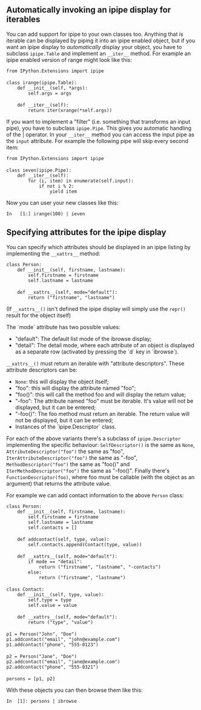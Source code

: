 == Automatically invoking an ipipe display for iterables ==

You can add support for ipipe to your own classes too. Anything that is
iterable can be displayed by piping it into an ipipe enabled object, but
if you want an ipipe display to ''automatically'' display your object, you have
to subclass <code>ipipe.Table</code> and implement an <code>__iter__</code> method. For example an
ipipe enabled version of range might look like this:

 from IPython.Extensions import ipipe
 
 class irange(ipipe.Table):
     def __init__(self, *args):
         self.args = args
 
     def __iter__(self):
         return iter(xrange(*self.args))

If you want to implement a "filter" (i.e. something that transforms an input
pipe), you have to subclass <code>ipipe.Pipe</code>. This gives you automatic handling
of the | operator. In your <code>__iter__</code> method you can access the input pipe
as the <code>input</code> attribute. For example the following pipe will skip every second
item:

 from IPython.Extensions import ipipe
 
 class ieven(ipipe.Pipe):
     def __iter__(self):
         for (i, item) in enumerate(self.input):
             if not i % 2:
                 yield item

Now you can user your new classes like this:

<pre>In   [1:] irange(100) | ieven</pre>

== Specifying attributes for the ipipe display ==

You can specify which attributes should be displayed in an ipipe listing by implementing the <code>__xattrs__</code> method:

 class Person:
     def __init__(self, firstname, lastname):
         self.firstname = firstname
         self.lastname = lastname
 
     def __xattrs__(self, mode="default"):
         return ("firstname", "lastname")

(If <code>__xattrs__()</code> isn't defined the ipipe display will simply use the <code>repr()</code> result for the object itself)

The `mode` attribute has two possible values:

* "default": The default list mode of the ibrowse display;
* "detail": The detail mode, where each attribute of an object is displayed as a separate row (activated by pressing the `d` key in `ibrowse`). 

<code>__xattrs__()</code> must return an iterable with "attribute descriptors". These attribute descriptors can be:

* <code>None</code>: this will display the object itself;
* "foo": this will display the attribute named "foo";
* "foo()": this will call the method foo and will display the return value;
* "-foo": The attribute named "foo" must be iterable. It's value will not be displayed, but it can be entered;
* "-foo()": The foo method must return an iterable. The return value will not be displayed, but it can be entered;
* Instances of the `ipipe.Descriptor` class.

For each of the above variants there's a subclass of <code>ipipe.Descriptor</code> implementing the specific behaviour: <code>SelfDescriptor()</code> is the same as <code>None</code>, <code>AttributeDescriptor("foo")</code> the same as "foo", <code>IterAttributeDescriptor("foo")</code> the same as "-foo", <code>MethodDescriptor("foo")</code> the same as "foo()" and <code>IterMethodDescriptor("foo")</code> the same as "-foo()". Finally there's <code>FunctionDescriptor(foo)</code>, where foo must be callable (with the object as an argument) that returns the attribute value.

For example we can add contact information to the above <code>Person</code> class:

 class Person:
     def __init__(self, firstname, lastname):
         self.firstname = firstname
         self.lastname = lastname
         self.contacts = []
 
     def addcontact(self, type, value):
         self.contacts.append(Contact(type, value))
 
     def __xattrs__(self, mode="default"):
         if mode == "detail":
             return ("firstname", "lastname", "-contacts")
         else:
             return ("firstname", "lastname")
 
 class Contact:
     def __init__(self, type, value):
         self.type = type
         self.value = value
 
     def __xattrs__(self, mode="default"):
         return ("type", "value")
 
 p1 = Person("John", "Doe")
 p1.addcontact("email", "john@example.com")
 p1.addcontact("phone", "555-0123")
 
 p2 = Person("Jane", "Doe")
 p2.addcontact("email", "jane@example.com")
 p2.addcontact("phone", "555-0321")
 
 persons = [p1, p2]

With these objects you can then browse them like this:

<pre>In  [1]: persons | ibrowse</pre>